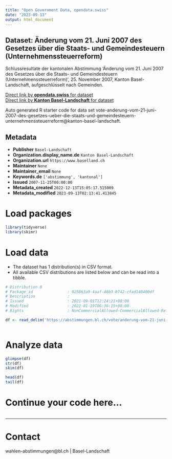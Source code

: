 ```yaml
---
title: "Open Government Data, opendata.swiss"
date: "2023-09-13"
output: html_document
---
```


## Dataset: Änderung vom 21. Juni 2007 des Gesetzes über die Staats- und Gemeindesteuern (Unternehmenssteuerreform)

Schlussresultate der kantonalen Abstimmung 'Änderung vom 21. Juni 2007 des Gesetzes über die Staats- und Gemeindesteuern (Unternehmenssteuerreform)', 25. November 2007, Kanton Basel-Landschaft, aufgeschlüsselt nach Gemeinden.

[Direct link by **opendata.swiss** for dataset](https://opendata.swiss/de/dataset/anderung-vom-21-juni-2007-des-gesetzes-uber-die-staats-und-gemeindesteuern-unternehmenssteuerre)<br>
[Direct link by **Kanton Basel-Landschaft** for dataset](https://abstimmungen.bl.ch/vote/anderung-vom-21-juni-2007-des-gesetzes-ueber-die-staats-und-gemeindesteuern-unternehmenssteuerreform/data)

Auto generated R starter code for data set vote-anderung-vom-21-juni-2007-des-gesetzes-ueber-die-staats-und-gemeindesteuern-unternehmenssteuerreform@kanton-basel-landschaft.

## Metadata

- **Publisher** `Basel-Landschaft`
- **Organization.display_name.de** `Kanton Basel-Landschaft`
- **Organization.url** `https://www.baselland.ch`
- **Maintainer** `None`
- **Maintainer_email** `None`
- **Keywords.de** `['abstimmung', 'kantonal']`
- **Issued** `2007-11-25T00:00:00`
- **Metadata_created** `2022-12-13T15:05:17.515009`
- **Metadata_modified** `2023-09-13T02:13:41.413845`


# Load packages

```r

library(tidyverse)
library(skimr)

```

# Load data

-   The dataset has 1 distribution(s) in CSV format.
-   All available CSV distributions are listed below and can be read into a tibble.

```r

# Distribution 0
# Package_id               : 025863a9-4aaf-46b3-b742-cfad140400df
# Description              : 
# Issued                   : 2021-09-01T12:24:21+00:00
# Modified                 : 2022-01-19T06:36:15+00:00
# Rights                   : NonCommercialAllowed-CommercialAllowed-ReferenceRequired

df <- read_delim('https://abstimmungen.bl.ch/vote/anderung-vom-21-juni-2007-des-gesetzes-ueber-die-staats-und-gemeindesteuern-unternehmenssteuerreform/data-csv')



```

# Analyze data

```r

glimpse(df)
str(df)
skim(df)

head(df)
tail(df)

```

# Continue your code here...

```r

```

------------------------------------------------------------------------

# Contact

wahlen-abstimmungen@bl.ch | Basel-Landschaft

